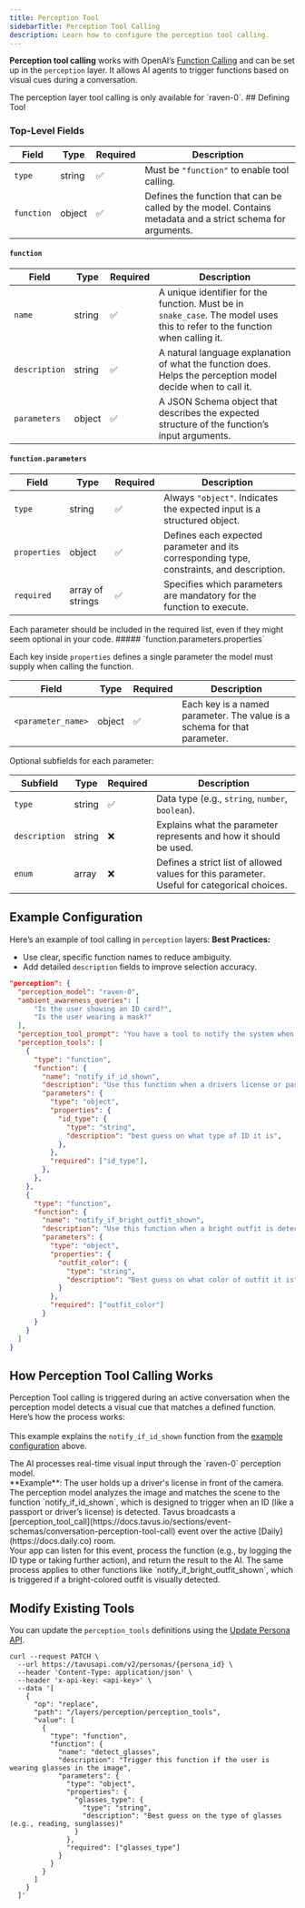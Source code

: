 ```yaml
---
title: Perception Tool
sidebarTitle: Perception Tool Calling
description: Learn how to configure the perception tool calling.
---
```


**Perception tool calling** works with OpenAI’s [Function Calling](https://platform.openai.com/docs/guides/function-calling) and can be set up in the `perception` layer. It allows AI agents to trigger functions based on visual cues during a conversation.

<Note>
The perception layer tool calling is only available for `raven-0`.
</Note>
## Defining Tool

### Top-Level Fields
| Field | Type | Required | Description |
|-------|------|----------|-------------|
| `type` | string | ✅ | Must be `"function"` to enable tool calling. |
| `function` | object | ✅ | Defines the function that can be called by the model. Contains metadata and a strict schema for arguments. |

#### `function`

| Field | Type | Required | Description |
|-------|------|----------|-------------|
| `name` | string | ✅ | A unique identifier for the function. Must be in `snake_case`. The model uses this to refer to the function when calling it. |
| `description` | string | ✅ | A natural language explanation of what the function does. Helps the perception model decide when to call it. |
| `parameters` | object | ✅ | A JSON Schema object that describes the expected structure of the function’s input arguments. |

#### `function.parameters`

| Field | Type | Required | Description |
|-------|------|----------|-------------|
| `type` | string | ✅ | Always `"object"`. Indicates the expected input is a structured object. |
| `properties` | object | ✅ | Defines each expected parameter and its corresponding type, constraints, and description. |
| `required` | array of strings | ✅ | Specifies which parameters are mandatory for the function to execute. |
<Note>
Each parameter should be included in the required list, even if they might seem optional in your code.
</Note>
##### `function.parameters.properties`

Each key inside `properties` defines a single parameter the model must supply when calling the function.

| Field | Type | Required | Description |
|-------|------|----------|-------------|
| `<parameter_name>` | object | ✅ | Each key is a named parameter. The value is a schema for that parameter. |

Optional subfields for each parameter:

| Subfield | Type | Required | Description |
|----------|------|----------|-------------|
| `type` | string | ✅ | Data type (e.g., `string`, `number`, `boolean`). |
| `description` | string | ❌ | Explains what the parameter represents and how it should be used. |
| `enum` | array | ❌ | Defines a strict list of allowed values for this parameter. Useful for categorical choices. |

## Example Configuration

Here’s an example of tool calling in `perception` layers:
<Tip>
**Best Practices:**  
- Use clear, specific function names to reduce ambiguity.  
- Add detailed `description` fields to improve selection accuracy.
</Tip>

```json Perception Layer
"perception": {
  "perception_model": "raven-0",
  "ambient_awareness_queries": [
      "Is the user showing an ID card?",
      "Is the user wearing a mask?"
  ],
  "perception_tool_prompt": "You have a tool to notify the system when an ID card is detected, named `notify_if_id_shown`.",
  "perception_tools": [
    {
      "type": "function",
      "function": {
        "name": "notify_if_id_shown",
        "description": "Use this function when a drivers license or passport is detected in the image with high confidence. After collecting the ID, internally use final_ask()",
        "parameters": {
          "type": "object",
          "properties": {
            "id_type": {
              "type": "string",
              "description": "best guess on what type of ID it is",
            },
          },
          "required": ["id_type"],
        },
      },
    },
    {
      "type": "function",
      "function": {
        "name": "notify_if_bright_outfit_shown",
        "description": "Use this function when a bright outfit is detected in the image with high confidence",
        "parameters": {
          "type": "object",
          "properties": {
            "outfit_color": {
              "type": "string",
              "description": "Best guess on what color of outfit it is"
            }
          },
          "required": ["outfit_color"]
        }
      }
    }
  ]
}
```
## How Perception Tool Calling Works

Perception Tool calling is triggered during an active conversation when the perception model detects a visual cue that matches a defined function. Here’s how the process works:  
<Note>  
This example explains the `notify_if_id_shown` function from the [example configuration](#example-configuration) above.  
</Note>

<Steps>
<Step title="Visual Input Detected">
   The AI processes real-time visual input through the `raven-0` perception model.  
   <br/>**Example**: The user holds up a driver's license in front of the camera.
</Step>
<Step title="Tool Matching"> 
   The perception model analyzes the image and matches the scene to the function `notify_if_id_shown`, which is designed to trigger when an ID (like a passport or driver’s license) is detected.
</Step>
<Step title="Event Broadcast"> 
   Tavus broadcasts a [perception_tool_call](https://docs.tavus.io/sections/event-schemas/conversation-perception-tool-call) event over the active [Daily](https://docs.daily.co) room.  
   <br/>Your app can listen for this event, process the function (e.g., by logging the ID type or taking further action), and return the result to the AI.
</Step>
</Steps>
<Note>  
The same process applies to other functions like `notify_if_bright_outfit_shown`, which is triggered if a bright-colored outfit is visually detected.  
</Note>

## Modify Existing Tools
You can update the `perception_tools` definitions using the [Update Persona API](https://docs.tavus.io/api-reference/personas/patch-persona).
```shell
curl --request PATCH \
  --url https://tavusapi.com/v2/personas/{persona_id} \
  --header 'Content-Type: application/json' \
  --header 'x-api-key: <api-key>' \
  --data '[
    {
      "op": "replace",
      "path": "/layers/perception/perception_tools",
      "value": [
        {
          "type": "function",
          "function": {
            "name": "detect_glasses",
            "description": "Trigger this function if the user is wearing glasses in the image",
            "parameters": {
              "type": "object",
              "properties": {
                "glasses_type": {
                  "type": "string",
                  "description": "Best guess on the type of glasses (e.g., reading, sunglasses)"
                }
              },
              "required": ["glasses_type"]
            }
          }
        }
      ]
    }
  ]'

```